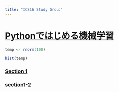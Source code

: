 ```yaml
---
title: "ICS16 Study Group"
---
```


# [Pythonではじめる機械学習](https://www.amazon.co.jp/Python%E3%81%A7%E3%81%AF%E3%81%98%E3%82%81%E3%82%8B%E6%A9%9F%E6%A2%B0%E5%AD%A6%E7%BF%92-%E2%80%95scikit-learn%E3%81%A7%E5%AD%A6%E3%81%B6%E7%89%B9%E5%BE%B4%E9%87%8F%E3%82%A8%E3%83%B3%E3%82%B8%E3%83%8B%E3%82%A2%E3%83%AA%E3%83%B3%E3%82%B0%E3%81%A8%E6%A9%9F%E6%A2%B0%E5%AD%A6%E7%BF%92%E3%81%AE%E5%9F%BA%E7%A4%8E-Andreas-C-Muller/dp/4873117984/ref=sr_1_1?ie=UTF8&qid=1521897507&sr=8-1&keywords=python%E3%81%A7%E3%81%AF%E3%81%98%E3%82%81%E3%82%8B%E6%A9%9F%E6%A2%B0%E5%AD%A6%E7%BF%92)


```r
temp <- rnorm(100)
```

```r
hist(temp)
```


### [Section 1](http://nbviewer.jupyter.org/github/Kthyntr/ics16_python_ml/blob/master/docs/Sec1%E5%88%9D%E3%82%81%E3%81%AB.ipynb)


### [section1-2](Sec1初めに.html)